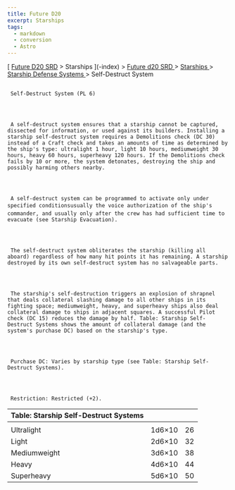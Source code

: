 ```yaml
---
title: Future D20
excerpt: Starships
tags:
  - markdown
  - conversion
  - Astro
---
```







[
[Future D20 SRD]( / ) > Starships
     ](-index)
     >
     [
      Future d20 SRD
     ](future-d20-srd-index)
     >
     [
      Starships
     ](future-d20-srd-starships-index)
     >
     [
      Starship Defense Systems
     ](future-d20-srd-starships-starship-defense-systems-index)
     > Self-Destruct System
    





## 
     Self-Destruct System (PL 6)
    



     A self-destruct system ensures that a starship cannot be captured, dissected for information, or used against its builders. Installing a starship self-destruct system requires a Demolitions check (DC 30) instead of a Craft check and takes an amounts of time as determined by the ship's type: ultralight 1 hour, light 10 hours, mediumweight 30 hours, heavy 60 hours, superheavy 120 hours. If the Demolitions check fails by 10 or more, the system detonates, destroying the ship and possibly harming others nearby.
    



     A self-destruct system can be programmed to activate only under specified conditionsusually the voice authorization of the ship's commander, and usually only after the crew has had sufficient time to evacuate (see Starship Evacuation).
    



     The self-destruct system obliterates the starship (killing all aboard) regardless of how many hit points it has remaining. A starship destroyed by its own self-destruct system has no salvageable parts.
    



     The starship's self-destruction triggers an explosion of shrapnel that deals collateral slashing damage to all other ships in its fighting space; mediumweight, heavy, and superheavy ships also deal collateral damage to ships in adjacent squares. A successful Pilot check (DC 15) reduces the damage by half. Table: Starship Self-Destruct Systems shows the amount of collateral damage (and the system's purchase DC) based on the starship's type.
    



     Purchase DC: Varies by starship type (see Table: Starship Self-Destruct Systems).
    



     Restriction: Restricted (+2).
    


| Table: Starship Self-Destruct Systems |  |  |
| :--------------------------------------- | :--: | --: |
|  |  |  |
| Ultralight | 1d6×10 | 26 |
| Light | 2d6×10 | 32 |
| Mediumweight | 3d6×10 | 38 |
| Heavy | 4d6×10 | 44 |
| Superheavy | 5d6×10 | 50 |





